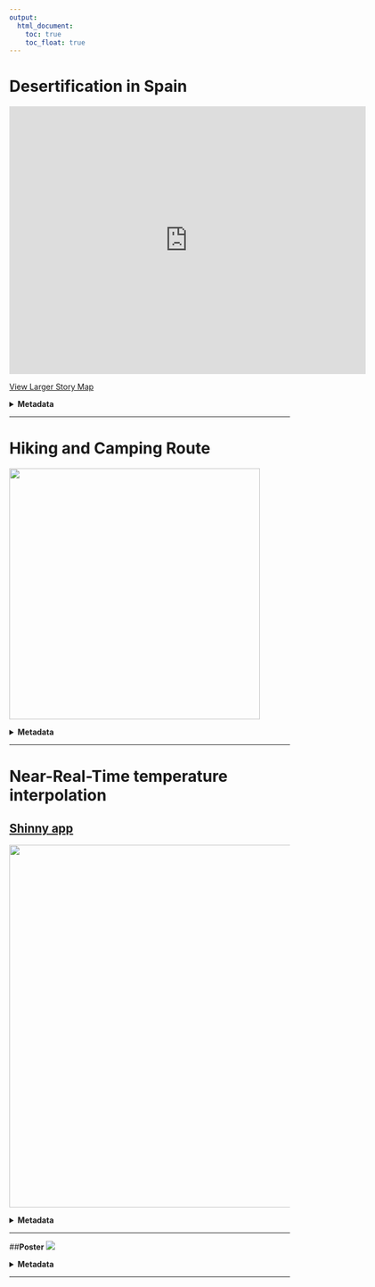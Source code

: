 ---
output:
  html_document:
    toc: true  
    toc_float: true  
---

# __Desertification in Spain__

<iframe width="640px" height="480px" src="https://wur-girs.maps.arcgis.com/apps/MapSeries/index.html?appid=c6988a80d2d444559d07c64a180ecb6c" frameborder="0" scrolling="no"></iframe>
<a href="https://wur-girs.maps.arcgis.com/apps/MapSeries/index.html?appid=c6988a80d2d444559d07c64a180ecb6c" target="_blank">View Larger Story Map</a>

<div class="well"> 

<details>
<summary> __Metadata__    </summary> 
                

__Course name__ 

Geo-information Siences in context


__Course code__ 

GRS-


__Application of the products__ 

Present the problem of desertification in South-Spain.


__Potential users__ 

 + Local governments
 
 + Educative community
 
 + Environmentalist associations
 

__Potential users' requirements__ 

Clarity in explanations, visually appealing.


__Motivation for choice of visualisation type__ 

A story map allows to integrate explanation with maps. Furthemore, ArcGIS Online provides very handy tools like the slider, which can be easily incorporated in the story map.

__Dataset(s) used__  

 + Agricultural areas in Andalusia
 
 + Location, type and images of farms

 + Location and evolution (in water level) of dams in Andalusia
 
 + RGB images from 2006 and 2017
 


__Processing method(s)__

 + Create points with location of farms and dams, and  give attributes, including linking the images or grapth
 
 + Create slider
 
 + Join in a story map

__Tools used for implementation__ 

  + ArcGIS
  
  + ArcGIS Online
  

__Reflection on result__

The story map is visually appealing thanks to the choice of colour, images and text. The lenght of the text is adequate, and the addition of the introductory video makes the problem more understandable. The maps could be much better, but the time limitation of the project made it very difficult. All in all, I believe the story map shows the potential of a story map.

</details>
</div>

----


# __Hiking and Camping Route__

<img src="images/Hiking&CampingRoute.png" width="450px">

<div class="well">
<details>
<summary> __Metadata__    </summary>

__Course name__ 

Advanced GIS for Earth and Environment

__Course code__


__Application of the products__ 

Provide multiple-day hikking routes


__Potential users__ 

  + Tourism-related companies
 
  + Hikkers 


__Potential users' requirements__ 

Easy to interpret


__Visualisation type__ 

While hikking, internet access is not an always an option, therefore, an analogic map fits the purpose best. 

__Dataset(s)__ 

  + DEM

__Processing method(s)__ 

  + DEM derivatives

  + Cost Path and Suitability
  
  
__Tools used__ 

  + ASTER GDEM
  
  + ArcGIS


__Reflection on result__ 

The potential route for hikking is clear. Results could be improved if locations suitable for camping would be bigger (perhaps with a buffer), so they would be more visible. Choice of colours allow to distinguish the different classes in a logical way (red = difficult, green = easy). The path is created to follow the easier route, which wouldn't be prefered by experienced hikkers. Alternative routes based on difficulty could be added.

</details>
</div>

----

# __Near-Real-Time temperature interpolation__





<a href="https://tubau001.shinyapps.io/real-time-temperature" target="_blank">
<div id="shinny-app" class="section level2">
<h2><strong>Shinny app</strong></h2>

</a>




<img id="temp" src="images/TemperatureFr.png" width="650px">



<div class="well">
<details>
<summary> __Metadata__    </summary>

__Course name__ 

Advanced GIS for Earth and Environment


__Course code__ 


__Application of the products__

Compare interpolation methods and visualize current temperature at country level


__Potential users__

  + Anyone interested in current temperature at any country 

  + GIS Students and Scientists
  
  + Meteorological agencies

__Potential users' requirements__ 

Quickly understand the temperature from the map. Get an overview of the research done.


__Visualisation type__

An interactive website was build because it allows the user to look not only at near-real time data, but also to select the country in which temperature should be visualized. A 2D reference map shows the temperature data, with colours that are related to temperature (blue=cold, red=warm).


__Dataset(s)__ 

  + Open Weather near real time data
  
  + GDAM Administrative boundaries


__Processing method(s)__ 

  + Read temperature data from API
  
  + Select data for chosen location
  
  + Interpolate
  
  + Build Shinny app
  
  + Update data
  
  
__Tools used__ 
  
  + R: owm, gstat
  
  + shinny app
  
  + leaflet
  
  
__Reflection on result__ 

The shiny app is still very slow due to the large computation time of the interpolation, especially when kriging is selected. Nevertheless, it does its function: it shows temperature near real time (15-30 min difference with real time). The selection of method and country is user friendly, nevertheless, it could still be improved, as there is no action button, to click when user wants to apply a change, and the countries are searched by code, it would be more user friendly for the user to be able to write the country name instead.

</details>
</div>

----

##__Poster__
<img src="images/Poster-a1_TEXTS_FINAL.png">

<div class="well">
<details>

<summary> __Metadata__    </summary>

__Course name__ 

Advanced GIS for Earth and Environment


__Course code__ 


__Application of the products__

Communicate about the research results on a comparision between interpolation methods for a near-real time application


__Potential users__

  + GIS Students and Scientists
  
  + Meteorological agencies

__Potential users' requirements__ 

Get an overview of the research done, logical structure, easy to understand and reproduce the research done.


__Visualisation type__

A poster shows a summary of the research in a visually appealing manner. Furthermore, it is common inside the scientific community.


__Dataset(s)__ 

  + Open Weather near real time data
  
  + GDAM Administrative boundaries


__Processing method(s)__ 

  + Read temperature data from API
  
  + Select data for chosen location
  
  + Interpolate
  
  + Calculate RMSE
  
  +Plot results
  
__Tools used__ 
  
  + R: owm, gstat
  
  
__Reflection on result__ 

The poster has an appealing design, and provides an overview of the research, methods, results and conclusions. More information could be added to make it more complete, but it is also good to keep it simple.


</details>
</div>

----